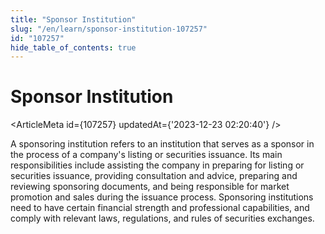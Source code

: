 ```yaml
---
title: "Sponsor Institution"
slug: "/en/learn/sponsor-institution-107257"
id: "107257"
hide_table_of_contents: true
---
```



# Sponsor Institution

<ArticleMeta id={107257} updatedAt={'2023-12-23 02:20:40'} />
<div className='border-solid border-b border-t-0 my-4 border-[var(--ifm-color-gray-300)]' />

A sponsoring institution refers to an institution that serves as a sponsor in the process of a company's listing or securities issuance. Its main responsibilities include assisting the company in preparing for listing or securities issuance, providing consultation and advice, preparing and reviewing sponsoring documents, and being responsible for market promotion and sales during the issuance process. Sponsoring institutions need to have certain financial strength and professional capabilities, and comply with relevant laws, regulations, and rules of securities exchanges.
